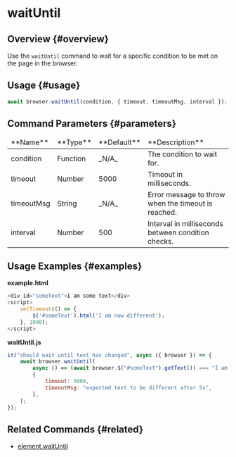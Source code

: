 # waitUntil

## Overview {#overview}

Use the `waitUntil` command to wait for a specific condition to be met on the page in the browser.

## Usage {#usage}

```javascript
await browser.waitUntil(condition, { timeout, timeoutMsg, interval });
```

## Command Parameters {#parameters}

<table>
<thead>
<tr><td>**Name**</td><td>**Type**</td><td>**Default**</td><td>**Description**</td></tr>
</thead>
<tbody>
<tr><td>condition</td><td>Function</td><td>_N/A_</td><td>The condition to wait for.</td></tr>
<tr><td>timeout</td><td>Number</td><td>5000</td><td>Timeout in milliseconds.</td></tr>
<tr><td>timeoutMsg</td><td>String</td><td>_N/A_</td><td>Error message to throw when the timeout is reached.</td></tr>
<tr><td>interval</td><td>Number</td><td>500</td><td>Interval in milliseconds between condition checks.</td></tr>

</tbody>
</table>

## Usage Examples {#examples}

**example.html**

```javascript
<div id="someText">I am some text</div>
<script>
    setTimeout(() => {
        $('#someText').html('I am now different');
    }, 1000);
</script>
```

**waitUntil.js**

```javascript
it("should wait until text has changed", async ({ browser }) => {
    await browser.waitUntil(
        async () => (await browser.$("#someText").getText()) === "I am now different",
        {
            timeout: 5000,
            timeoutMsg: "expected text to be different after 5s",
        },
    );
});
```

## Related Commands {#related}

-   [element.waitUntil](../../element/waitUntil)
